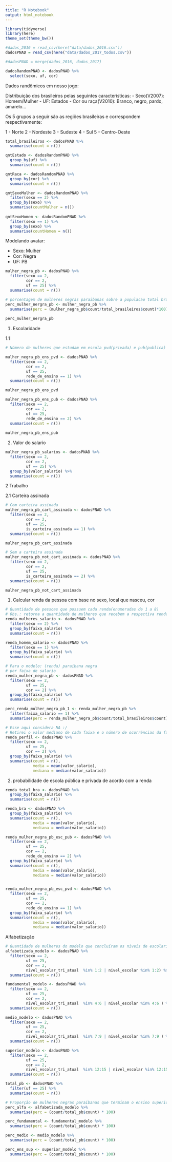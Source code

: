 ```yaml
---
title: "R Notebook"
output: html_notebook
---
```



```r
library(tidyverse)
library(here)
theme_set(theme_bw())
```


```r
#dados_2016 = read_csv(here("data/dados_2016.csv"))
dadosPNAD = read_csv(here("data/dados_2017_todos.csv"))

#dadosPNAD = merge(dados_2016, dados_2017)
```


```r
dadosRandomPNAD <- dadosPNAD %>% 
  select(sexo, uf, cor)
```

Dados randômicos em nosso jogo:

Distribuição dos brasileiros pelas seguintes características:
  - Sexo(V2007): Homem/Mulher
  - UF: Estados
  - Cor ou raça(V2010): Branco, negro, pardo, amarelo...

Os 5 grupos a seguir são as regiões brasileiras e correspondem respectivamente:

1 - Norte
2 - Nordeste
3 - Sudeste
4 - Sul
5 - Centro-Oeste


```r
total_brasileiros <- dadosPNAD %>% 
  summarise(count = n())

qntEstado <- dadosRandomPNAD %>% 
  group_by(uf) %>% 
  summarise(count = n())

qntRaca <- dadosRandomPNAD %>% 
  group_by(cor) %>% 
  summarise(count = n())

qntSexoMulher <- dadosRandomPNAD %>% 
  filter(sexo == 2) %>% 
  group_by(sexo) %>%
  summarise(countMulher = n())
  
qntSexoHomem <- dadosRandomPNAD %>% 
  filter(sexo == 1) %>% 
  group_by(sexo) %>% 
  summarise(countHomem = n())
```

Modelando avatar:

  - Sexo: Mulher
  - Cor: Negra
  - UF: PB
  
```r
mulher_negra_pb <- dadosPNAD %>% 
  filter(sexo == 2,
         cor == 2,
         uf == 25) %>%
  summarise(count = n())

# porcentagem de mulheres negras paraibanas sobre a populacao total brasileira
perc_mulher_nergra_pb <- mulher_negra_pb %>% 
  summarise(perc = (mulher_negra_pb$count/total_brasileiros$count)*100)
  
perc_mulher_nergra_pb

```

1. Escolaridade

1.1 
```r
# Número de mulheres que estudam em escola pvd(privada) e pub(publica)

mulher_negra_pb_ens_pvd <- dadosPNAD %>% 
  filter(sexo == 2,
         cor == 2,
         uf == 25,
         rede_de_ensino == 1) %>%
  summarise(count = n())

mulher_negra_pb_ens_pvd

mulher_negra_pb_ens_pub <- dadosPNAD %>% 
  filter(sexo == 2,
         cor == 2,
         uf == 25,
         rede_de_ensino == 2) %>%
  summarise(count = n())
  
mulher_negra_pb_ens_pub

```

2. Valor do salario

```r
mulher_negra_pb_salarios <- dadosPNAD %>% 
  filter(sexo == 2,
         cor == 2,
         uf == 25) %>%
  group_by(valor_salario) %>% 
  summarise(count = n())

```

2 Trabalho

2.1 Carteira assinada

```r
# Com carteira assinada
mulher_negra_pb_cart_assinada <- dadosPNAD %>% 
  filter(sexo == 2,
         cor == 2,
         uf == 25,
         is_carteira_assinada == 1) %>%
  summarise(count = n())

mulher_negra_pb_cart_assinada

# Sem a carteira assinada
mulher_negra_pb_not_cart_assinada <- dadosPNAD %>% 
  filter(sexo == 2,
         cor == 2,
         uf == 25,
         is_carteira_assinada == 2) %>%
  summarise(count = n())

mulher_negra_pb_not_cart_assinada
```


1. Calcular renda da pessoa com base no sexo, local que nasceu, cor

```r
# Quantidade de pessoas que possuem cada renda(enumeradas de 1 a 8)
# Obs.: retorna a quantidade de mulheres que recebem a respectiva renda
renda_mulheres_salario <- dadosPNAD %>%
  filter(sexo == 2) %>% 
  group_by(faixa_salario) %>% 
  summarise(count = n())

renda_homem_salario <- dadosPNAD %>% 
  filter(sexo == 1) %>% 
  group_by(faixa_salario) %>% 
  summarise(count = n())
```


```r
# Para o modelo: (renda) paraibana negra
# por faixa de salario
renda_mulher_negra_pb <- dadosPNAD %>% 
  filter(sexo == 2,
         uf == 25,
         cor == 2) %>% 
  group_by(faixa_salario) %>% 
  summarise(count = n())

perc_renda_mulher_negra_pb_1 <- renda_mulher_negra_pb %>% 
  filter(faixa_salario == 1) %>% 
  summarise(perc = renda_mulher_negra_pb$count/total_brasileiros$count)

```

```r
# Esse aqui considera NA :/
# Retirei o valor mediano de cada faixa e o número de ocorrências da faixa
renda_perfil <- dadosPNAD %>% 
  filter(sexo == 2,
         uf == 25,
         cor == 2) %>% 
  group_by(faixa_salario) %>% 
  summarise(count = n(),
            media = mean(valor_salario),
            mediana = median(valor_salario))

```

2. probabilidade de escola pública e privada de acordo com a renda

```r
renda_total_bra <- dadosPNAD %>% 
  group_by(faixa_salario) %>% 
  summarise(count = n())
```

```r
renda_bra <- dadosPNAD %>% 
  group_by(faixa_salario) %>% 
  summarise(count = n(), 
            media = mean(valor_salario),
            mediana = median(valor_salario))

```



```r
renda_mulher_negra_pb_esc_pub <- dadosPNAD %>% 
  filter(sexo == 2,
         uf == 25,
         cor == 2,
         rede_de_ensino == 2) %>% 
  group_by(faixa_salario) %>% 
  summarise(count = n(), 
            media = mean(valor_salario),
            mediana = median(valor_salario))


renda_mulher_negra_pb_esc_pvd <- dadosPNAD %>% 
  filter(sexo == 2,
         uf == 25,
         cor == 2,
         rede_de_ensino == 1) %>% 
  group_by(faixa_salario) %>% 
  summarise(count = n(), 
            media = mean(valor_salario),
            mediana = median(valor_salario))


```

Alfabetização

```r
# Quantidade de mulheres do modelo que concluíram os niveis de escolaridade abaixo
alfabetizada_modelo <- dadosPNAD %>%  
  filter(sexo == 2,
         uf == 25,
         cor == 2,
         nivel_escolar_tri_atual  %in% 1:2 | nivel_escolar %in% 1:2) %>% 
  summarise(count = n())

fundamental_modelo <- dadosPNAD %>%
  filter(sexo == 2,
         uf == 25,
         cor == 2,
         nivel_escolar_tri_atual  %in% 4:6 | nivel_escolar %in% 4:6 ) %>% 
  summarise(count = n())

medio_modelo <- dadosPNAD %>%
  filter(sexo == 2,
         uf == 25,
         cor == 2,
         nivel_escolar_tri_atual  %in% 7:9 | nivel_escolar %in% 7:9 ) %>% 
  summarise(count = n())

superior_modelo <- dadosPNAD %>% 
  filter(sexo == 2,
         uf == 25,
         cor == 2,
         nivel_escolar_tri_atual  %in% 12:15 | nivel_escolar %in% 12:15) %>% 
  summarise(count = n())

```


```r
total_pb <- dadosPNAD %>% 
  filter(uf == 25) %>% 
  summarise(count = n())
```


```r
# Proporção de mulheres negras paraibanas que terminam o ensino superior com relação ao total de paraibanos
perc_alfa <- alfabetizada_modelo %>% 
  summarise(perc = (count/total_pb$count) * 100)

perc_fundamental <- fundamental_modelo %>% 
  summarise(perc = (count/total_pb$count) * 100)

perc_medio <- medio_modelo %>% 
  summarise(perc = (count/total_pb$count) * 100)

perc_ens_sup <- superior_modelo %>% 
  summarise(perc = (count/total_pb$count) * 100)
```


